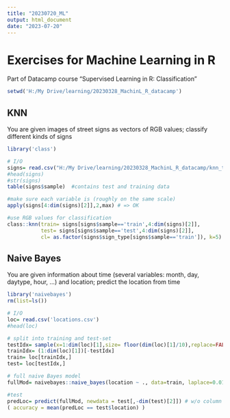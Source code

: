 ```yaml
---
title: "20230720_ML"
output: html_document
date: "2023-07-20"
---
```


# Exercises for Machine Learning in R
Part of Datacamp course "Supervised Learning in R: Classification"

```R
setwd('H:/My Drive/learning/20230328_MachinL_R_datacamp')
```

## KNN
 You are given images of street signs as vectors of RGB values; classify different kinds of signs
```R
library('class')

# I/O
signs= read.csv("H:/My Drive/learning/20230328_MachinL_R_datacamp/knn_traffic_signs.csv")
#head(signs)
#str(signs)
table(signs$sample)  #contains test and training data

#make sure each variable is (roughly on the same scale)
apply(signs[4:dim(signs)[2]],2,max) # => OK

#use RGB values for classification
class::knn(train= signs[signs$sample=='train',4:dim(signs)[2]],
           test= signs[signs$sample=='test',4:dim(signs)[2]],
           cl= as.factor(signs$sign_type[signs$sample=='train']), k=5)

```

## Naive Bayes
 You are given information about time (several variables: month, day, daytype, hour, ...) and location; predict the location from time
```R
library('naivebayes')
rm(list=ls())

# I/O
loc= read.csv('locations.csv')
#head(loc)

# split into training and test-set
testIdx= sample(x=1:dim(loc)[1],size= floor(dim(loc)[1]/10),replace=FALSE)
trainIdx= (1:dim(loc)[1])[-testIdx]
train= loc[trainIdx,]
test= loc[testIdx,]

# full naive Bayes model
fullMod= naivebayes::naive_bayes(location ~ ., data=train, laplace=0.01)

#test
predLoc= predict(fullMod, newdata = test[,-dim(test)[2]]) # w/o column to be predicted
( accuracy = mean(predLoc == test$location) )
```